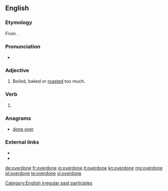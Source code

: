 ==English==

===Etymology===
From {{prefix|over|done|lang=en}}.

===Pronunciation===
* {{IPA|/ovəɹˈdʌn/|lang=en}}

===Adjective===
{{en-adj}}

# Boiled, baked or [[roasted]] too much.

===Verb===
{{head|en}}

# {{past participle of|overdo|lang=en}}

===Anagrams===
* [[done over#English|done over]]

===External links===
* {{R:Webster 1828}}
* {{R:OneLook}}

[[Category:English irregular past participles]]

[[de:overdone]]
[[fr:overdone]]
[[io:overdone]]
[[it:overdone]]
[[kn:overdone]]
[[mg:overdone]]
[[pl:overdone]]
[[te:overdone]]
[[vi:overdone]]
